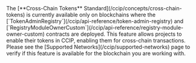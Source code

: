 
<Aside type="note" title="Cross-Chain Tokens (CCT)">
  The [**Cross-Chain Tokens** Standard](/ccip/concepts/cross-chain-tokens) is currently available only on blockchains
  where the [`TokenAdminRegistry`](/ccip/api-reference/token-admin-registry) and
  [`RegistryModuleOwnerCustom`](/ccip/api-reference/registry-module-owner-custom) contracts are deployed. This feature
  allows projects to enable their tokens in CCIP, enabling them for cross-chain transactions. Please see the [Supported
  Networks](/ccip/supported-networks) page to verify if this feature is available for the blockchain you are working
  with.
</Aside>
